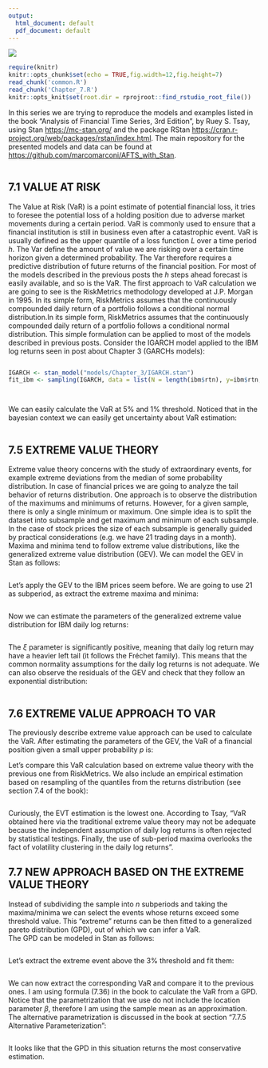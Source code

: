 ```yaml
---
output:
  html_document: default
  pdf_document: default
---
```


![](images/curve_7.png)

```r
require(knitr)
knitr::opts_chunk$set(echo = TRUE,fig.width=12,fig.height=7)
read_chunk('common.R')
read_chunk('Chapter_7.R')
knitr::opts_knit$set(root.dir = rprojroot::find_rstudio_root_file())

```

In this series we are trying to reproduce the models and examples listed in the book "Analysis of Financial Time Series, 3rd Edition", by Ruey S. Tsay, using Stan <https://mc-stan.org/> and the package RStan <https://cran.r-project.org/web/packages/rstan/index.html>. The main repository for the presented models and data can be found at <https://github.com/marcomarconi/AFTS_with_Stan>.

```r
```

## 7.1 VALUE AT RISK

The Value at Risk (VaR) is a point estimate of potential financial loss, it tries to foresee the potential loss of a holding position due to adverse market movements during a certain period. VaR is commonly used to ensure that a financial institution is still in business even after a catastrophic event. VaR is usually defined as the upper quantile of a loss function *L* over a time period *h*. The Var define the amount of value we are risking over a certain time horizon given a determined probability. The Var therefore requires a predictive distribution of future returns of the financial position. For most of the models described in the previous posts the *h* steps ahead forecast is easily available, and so is the VaR. The first approach to VaR calculation we are going to see is the RiskMetrics methodology developed at J.P. Morgan in 1995. In its simple form, RiskMetrics assumes that the continuously compounded daily return of a portfolio follows a conditional normal distribution.In its simple form, RiskMetrics assumes that the continuously compounded daily return of a portfolio follows a conditional normal distribution. This simple formulation can be applied to most of the models described in previous posts. Consider the IGARCH model applied to the IBM log returns seen in post about Chapter 3 (GARCHs models):

```r
```

``` .R
IGARCH <- stan_model("models/Chapter_3/IGARCH.stan")
fit_ibm <- sampling(IGARCH, data = list(N = length(ibm$rtn), y=ibm$rtn, sigma1=sd(ibm$rtn)), chains = 4, cores = 4, iter=500)
```

```r
```

```r
```

We can easily calculate the VaR at 5% and 1% threshold. Noticed that in the bayesian context we can easily get uncertainty about VaR estimation:

```r
```

## 7.5 EXTREME VALUE THEORY

Extreme value theory concerns with the study of extraordinary events, for example extreme deviations from the median of some probability distribution. In case of financial prices we are going to analyze the tail behavior of returns distribution. One approach is to observe the distribution of the maximums and minimums of returns. However, for a given sample, there is only a single minimum or maximum. One simple idea is to split the dataset into subsample and get maximum and minimum of each subsample. In the case of stock prices the size of each subsample is generally guided by practical considerations (e.g. we have 21 trading days in a month). Maxima and minima tend to follow extreme value distributions, like the generalized extreme value distribution (GEV). We can model the GEV in Stan as follows:

```stan

```

Let's apply the GEV to the IBM prices seem before. We are going to use 21 as subperiod, as extract the extreme maxima and minima:

```r
```

Now we can estimate the parameters of the generalized extreme value distribution for IBM daily log returns:

```r
```

The $\xi$ parameter is significantly positive, meaning that daily log return may have a heavier left tail (it follows the Fréchet family). This means that the common normality assumptions for the daily log returns is not adequate. We can also observe the residuals of the GEV and check that they follow an exponential distribution:

```r
```

## 7.6 EXTREME VALUE APPROACH TO VAR

The previously describe extreme value approach can be used to calculate the VaR. After estimating the parameters of the GEV, the VaR of a financial position given a small upper probability *p* is:

```{=tex}
\begin{equation}
VaR =
\begin{cases}

        \mu - \sigma/\xi \{1- [-n\ln(1-p)  ]^{-\xi} \} & \text{if } \xi \neq 0 \\
         \mu - \sigma/\xi \ln[-n\ln(1-p)  ] & \text{if } \xi = 0 
\end{cases}
\end{equation}
```
Let's compare this VaR calculation based on extreme value theory with the previous one from RiskMetrics. We also include an empirical estimation based on resampling of the quantiles from the returns distribution (see section 7.4 of the book):

```r
```

Curiously, the EVT estimation is the lowest one. According to Tsay, "VaR obtained here via the traditional extreme value theory may not be adequate because the independent assumption of daily log returns is often rejected by statistical testings. Finally, the use of sub-period maxima overlooks the fact of volatility clustering in the daily log returns".

## 7.7 NEW APPROACH BASED ON THE EXTREME VALUE THEORY

Instead of subdividing the sample into *n* subperiods and taking the maxima/minima we can select the events whose returns exceed some threshold value. This "extreme" returns can be then fitted to a generalized pareto distribution (GPD), out of which we can infer a VaR.\
The GPD can be modeled in Stan as follows:

```stan
```

Let's extract the extreme event above the 3% threshold and fit them:

```r
```

We can now extract the corresponding VaR and compare it to the previous ones. I am using formula (7.36) in the book to calculate the VaR from a GPD. Notice that the parametrization that we use do not include the location parameter $\beta$, therefore I am using the sample mean as an approximation. The alternative parametrization is discussed in the book at section "7.7.5 Alternative Parameterization":

```r
```

It looks like that the GPD in this situation returns the most conservative estimation.
